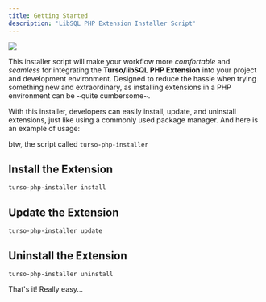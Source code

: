 ```yaml
---
title: Getting Started
description: 'LibSQL PHP Extension Installer Script'
---
```


<Frame>
    <img src="/images/turso-installer.png" noZoom />
</Frame>

This installer script will make your workflow more _comfortable_ and _seamless_ for integrating the **Turso/libSQL PHP Extension** into your project and development environment. Designed to reduce the hassle when trying something new and extraordinary, as installing extensions in a PHP environment can be ~quite cumbersome~.

With this installer, developers can easily install, update, and uninstall extensions, just like using a commonly used package manager. And here is an example of usage:

<Note>btw, the script called `turso-php-installer`</Note>

## Install the Extension

```shell
turso-php-installer install
```

## Update the Extension

```shell
turso-php-installer update
```

## Uninstall the Extension

```shell
turso-php-installer uninstall
```

That's it! Really easy...